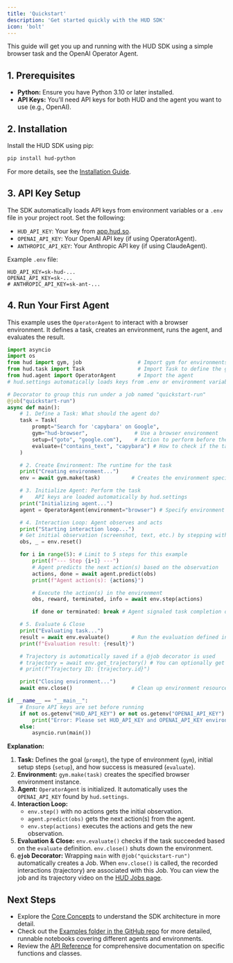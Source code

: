 ```yaml
---
title: 'Quickstart'
description: 'Get started quickly with the HUD SDK'
icon: 'bolt'
---
```


This guide will get you up and running with the HUD SDK using a simple browser task and the OpenAI Operator Agent.

## 1. Prerequisites

*   **Python:** Ensure you have Python 3.10 or later installed.
*   **API Keys:** You'll need API keys for both HUD and the agent you want to use (e.g., OpenAI).

## 2. Installation

Install the HUD SDK using pip:

```bash
pip install hud-python
```

For more details, see the [Installation Guide](/installation).

## 3. API Key Setup

The SDK automatically loads API keys from environment variables or a `.env` file in your project root. Set the following:

*   `HUD_API_KEY`: Your key from [app.hud.so](https://app.hud.so).
*   `OPENAI_API_KEY`: Your OpenAI API key (if using OperatorAgent).
*   `ANTHROPIC_API_KEY`: Your Anthropic API key (if using ClaudeAgent).

Example `.env` file:
```
HUD_API_KEY=sk-hud-...
OPENAI_API_KEY=sk-...
# ANTHROPIC_API_KEY=sk-ant-...
```

## 4. Run Your First Agent

This example uses the `OperatorAgent` to interact with a browser environment. It defines a task, creates an environment, runs the agent, and evaluates the result.

```python
import asyncio
import os
from hud import gym, job                  # Import gym for environments and job decorator
from hud.task import Task                 # Import Task to define the goal
from hud.agent import OperatorAgent       # Import the agent
# hud.settings automatically loads keys from .env or environment variables

# Decorator to group this run under a job named "quickstart-run"
@job("quickstart-run")
async def main():
    # 1. Define a Task: What should the agent do?
    task = Task(
        prompt="Search for 'capybara' on Google",
        gym="hud-browser",               # Use a browser environment
        setup=("goto", "google.com"),    # Action to perform before the agent starts
        evaluate=("contains_text", "capybara") # How to check if the task succeeded
    )

    # 2. Create Environment: The runtime for the task
    print("Creating environment...")
    env = await gym.make(task)          # Creates the environment specified in the task

    # 3. Initialize Agent: Perform the task
    #    API keys are loaded automatically by hud.settings
    print("Initializing agent...")
    agent = OperatorAgent(environment="browser") # Specify environment type for the agent

    # 4. Interaction Loop: Agent observes and acts
    print("Starting interaction loop...")
    # Get initial observation (screenshot, text, etc.) by stepping without actions
    obs, _ = env.reset()

    for i in range(5): # Limit to 5 steps for this example
        print(f"--- Step {i+1} ---")
        # Agent predicts the next action(s) based on the observation
        actions, done = await agent.predict(obs)
        print(f"Agent action(s): {actions}")

        # Execute the action(s) in the environment
        obs, reward, terminated, info = await env.step(actions)

        if done or terminated: break # Agent signaled task completion or environment terminated

    # 5. Evaluate & Close
    print("Evaluating task...")
    result = await env.evaluate()       # Run the evaluation defined in the Task
    print(f"Evaluation result: {result}")

    # Trajectory is automatically saved if a @job decorator is used
    # trajectory = await env.get_trajectory() # You can optionally get trajectory data
    # print(f"Trajectory ID: {trajectory.id}")

    print("Closing environment...")
    await env.close()                   # Clean up environment resources

if __name__ == "__main__":
    # Ensure API keys are set before running
    if not os.getenv("HUD_API_KEY") or not os.getenv("OPENAI_API_KEY"):
        print("Error: Please set HUD_API_KEY and OPENAI_API_KEY environment variables or in a .env file.")
    else:
        asyncio.run(main())

```

**Explanation:**

1.  **Task:** Defines the goal (`prompt`), the type of environment (`gym`), initial setup steps (`setup`), and how success is measured (`evaluate`).
2.  **Environment:** `gym.make(task)` creates the specified browser environment instance.
3.  **Agent:** `OperatorAgent` is initialized. It automatically uses the `OPENAI_API_KEY` found by `hud.settings`.
4.  **Interaction Loop:**
    *   `env.step()` with no actions gets the initial observation.
    *   `agent.predict(obs)` gets the next action(s) from the agent.
    *   `env.step(actions)` executes the actions and gets the new observation.
5.  **Evaluation & Close:** `env.evaluate()` checks if the task succeeded based on the `evaluate` definition. `env.close()` shuts down the environment.
6.  **`@job` Decorator:** Wrapping `main` with `@job("quickstart-run")` automatically creates a Job. When `env.close()` is called, the recorded interactions (trajectory) are associated with this Job. You can view the job and its trajectory video on the [HUD Jobs page](https://app.hud.so/jobs).

## Next Steps

*   Explore the [Core Concepts](/concepts/environment) to understand the SDK architecture in more detail.
*   Check out the [Examples folder in the GitHub repo](/examples/) for more detailed, runnable notebooks covering different agents and environments.
*   Review the [API Reference](/api-reference/gym) for comprehensive documentation on specific functions and classes.
